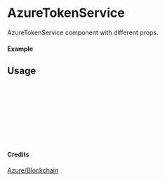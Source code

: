 
<Meta of={AzureTokenService} title="Azure/Blockchain/AzureTokenService" />

# AzureTokenService

AzureTokenService component with different props.

#### Example

<Canvas of={AzureTokenService.Primary} />

## Usage

```ts
import { AzureTokenService } from "yadl-ui";

const Example = () => {
  return (
      <AzureTokenService />
  );
};

export default Example;
```

#### Credits
[Azure/Blockchain](https://learn.microsoft.com/en-us/azure/architecture/icons/)
